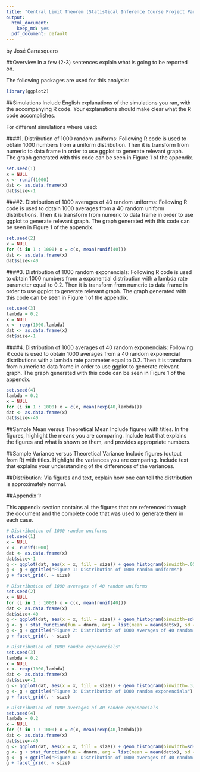 ```yaml
---
title: "Central Limit Theorem (Statistical Inference Course Project Part 1)"
output:
  html_document:
    keep_md: yes
  pdf_document: default
---
```

by José Carrasquero

##Overview
In a few (2-3) sentences explain what is going to be reported on.

The following packages are used for this analysis:

```r
library(ggplot2)
```

##Simulations 
Include English explanations of the simulations you ran, with the accompanying R code. Your explanations should make clear what the R code accomplishes.

For different simulations where used:

####1. Distribution of 1000 random uniforms: 
Following R code is used to obtain 1000 numbers from a uniform distribution. Then it is transform from numeric to data frame in order to use ggplot to generate relevant graph. The graph generated with this code can be seen in Figure 1 of the appendix.

```r
set.seed(1)
x = NULL
x <- runif(1000)
dat <- as.data.frame(x)
dat$size<-1
```

####2. Distribution of 1000 averages of 40 random uniforms: 
Following R code is used to obtain 1000 averages from a 40 random uniform distributions. Then it is transform from numeric to data frame in order to use ggplot to generate relevant graph. The graph generated with this code can be seen in Figure 1 of the appendix.

```r
set.seed(2)
x = NULL
for (i in 1 : 1000) x = c(x, mean(runif(40)))
dat <- as.data.frame(x)
dat$size<-40
```

####3. Distribution of 1000 random exponencials: 
Following R code is used to obtain 1000 numbers from a exponential distribution with a lambda rate parameter equal to 0.2. Then it is transform from numeric to data frame in order to use ggplot to generate relevant graph. The graph generated with this code can be seen in Figure 1 of the appendix.

```r
set.seed(3)
lambda = 0.2 
x = NULL
x <- rexp(1000,lambda)
dat <- as.data.frame(x)
dat$size<-1
```

####4. Distribution of 1000 averages of 40 random exponencials: 
Following R code is used to obtain 1000 averages from a 40 random exponencial distributions with a lambda rate parameter equal to 0.2. Then it is transform from numeric to data frame in order to use ggplot to generate relevant graph. The graph generated with this code can be seen in Figure 1 of the appendix.

```r
set.seed(4)
lambda = 0.2 
x = NULL
for (i in 1 : 1000) x = c(x, mean(rexp(40,lambda)))
dat <- as.data.frame(x)
dat$size<-40
```

##Sample Mean versus Theoretical Mean
Include figures with titles. In the figures, highlight the means you are comparing. Include text that explains the figures and what is shown on them, and provides appropriate numbers.

##Sample Variance versus Theoretical Variance
Include figures (output from R) with titles. Highlight the variances you are comparing. Include text that explains your understanding of the differences of the variances.

##Distribution: 
Via figures and text, explain how one can tell the distribution is approximately normal.

##Appendix 1:

This appendix section contains all the figures that are referenced through the document and the complete code that was used to generate them in each case.

```r
# Distribution of 1000 random uniforms
set.seed(1)
x = NULL
x <- runif(1000)
dat <- as.data.frame(x)
dat$size<-1
g <- ggplot(dat, aes(x = x, fill = size)) + geom_histogram(binwidth=.05, colour = "black", aes(y = ..density..)) 
g <- g + ggtitle("Figure 1: Distribution of 1000 random uniforms")
g + facet_grid(. ~ size)

# Distribution of 1000 averages of 40 random uniforms
set.seed(2)
x = NULL
for (i in 1 : 1000) x = c(x, mean(runif(40)))
dat <- as.data.frame(x)
dat$size<-40
g <- ggplot(dat, aes(x = x, fill = size)) + geom_histogram(binwidth=sd(dat$x)/10, colour = "black", aes(y = ..density..)) 
g <- g + stat_function(fun = dnorm, arg = list(mean = mean(dat$x), sd = sd(dat$x)), size=2, col="red")
g <- g + ggtitle("Figure 2: Distribution of 1000 averages of 40 random uniforms")
g + facet_grid(. ~ size)

# Distribution of 1000 random exponencials"
set.seed(3)
lambda = 0.2 
x = NULL
x <- rexp(1000,lambda)
dat <- as.data.frame(x)
dat$size<-1
g <- ggplot(dat, aes(x = x, fill = size)) + geom_histogram(binwidth=.3, colour = "black", aes(y = ..density..)) 
g <- g + ggtitle("Figure 3: Distribution of 1000 random exponencials")
g + facet_grid(. ~ size)

# Distribution of 1000 averages of 40 random exponencials
set.seed(4)
lambda = 0.2 
x = NULL
for (i in 1 : 1000) x = c(x, mean(rexp(40,lambda)))
dat <- as.data.frame(x)
dat$size<-40
g <- ggplot(dat, aes(x = x, fill = size)) + geom_histogram(binwidth=sd(dat$x)/10, colour = "black", aes(y = ..density..)) 
g <- g + stat_function(fun = dnorm, arg = list(mean = mean(dat$x), sd = sd(dat$x)), size=2, col="blue") 
g <- g + ggtitle("Figure 4: Distribution of 1000 averages of 40 random exponencials")
g + facet_grid(. ~ size)
```
